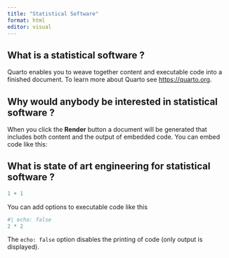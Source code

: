 ```yaml
---
title: "Statistical Software"
format: html
editor: visual
---
```


## What is a statistical software ?

Quarto enables you to weave together content and executable code into a finished document. To learn more about Quarto see <https://quarto.org>.

## Why would anybody be interested in statistical software ?

When you click the **Render** button a document will be generated that includes both content and the output of embedded code. You can embed code like this:

## What is state of art engineering for statistical software ?

```r
1 + 1
```

You can add options to executable code like this

```r
#| echo: false
2 * 2
```

The `echo: false` option disables the printing of code (only output is displayed).

